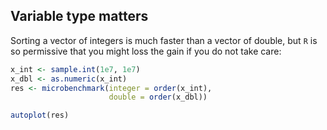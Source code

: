 ## Variable type matters

Sorting a vector of integers is much faster than a vector of double, but `R` is so permissive that you might loss the gain if you do not take care:

```r

x_int <- sample.int(1e7, 1e7)
x_dbl <- as.numeric(x_int)
res <- microbenchmark(integer = order(x_int),
                      double = order(x_dbl))
```

```r
autoplot(res)
```
